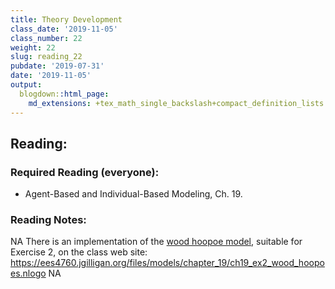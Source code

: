 ```yaml
---
title: Theory Development
class_date: '2019-11-05'
class_number: 22
weight: 22
slug: reading_22
pubdate: '2019-07-31'
date: '2019-11-05'
output:
  blogdown::html_page:
    md_extensions: +tex_math_single_backslash+compact_definition_lists
---
```

## Reading:

### Required Reading (everyone):
* Agent-Based and Individual-Based Modeling, Ch. 19.

### Reading Notes:

NA
There is an implementation of the [wood hoopoe model](/files/models/chapter_19/ch19_ex2_wood_hoopoes.nlogo), suitable for Exercise 2, on the class web site: <https://ees4760.jgilligan.org/files/models/chapter_19/ch19_ex2_wood_hoopoes.nlogo>
NA
